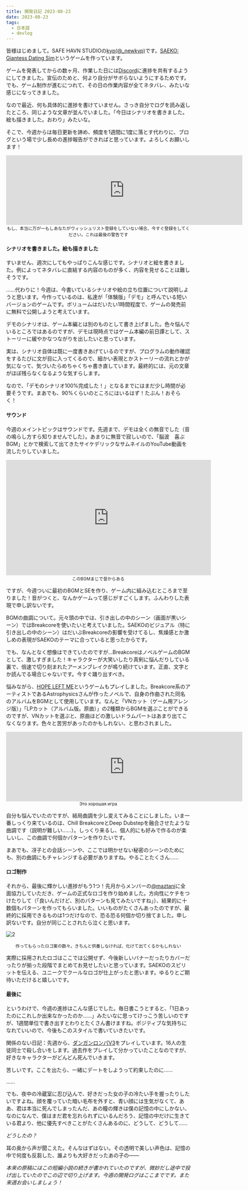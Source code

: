 ```yaml
---
title: 開発日記 2023-08-23
date: 2023-08-23
tags:
  - 日本語
  - devlog
---
```


皆様はじめまして。SAFE HAVN STUDIOの[kyp(@_newkyp)](https://twitter.com/_newkyp)です。[SAEKO: Giantess Dating Sim](https://saekogame.com/)というゲームを作っています。

ゲームを発表してからの数ヶ月、作業した日には[Discord](https://discord.gg/3U7H7CjgxP)に進捗を共有するようにしてきました。宣伝のためと、何より自分がサボらないようにするためです。でも、ゲーム制作が進むにつれて、その日の作業内容が全てネタバレ、みたいな感じになってきました。

なので最近、何も具体的に進捗を書けていません。さっき自分でログを読み返したところ、同じような文章が並んでいました。「今日はシナリオを書きました。絵も描きました。おわり」みたいな。

そこで、今週からは毎日更新を諦め、頻度を1週間に1度に落とす代わりに、ブログという場で少し長めの進捗報告ができればと思っています。よろしくお願いします！
<center>
  <iframe src="https://store.steampowered.com/widget/2492120/" frameborder="0" width="646" height="190"></iframe>
  <br />
  <small>もし、本当に万が一もしあなたがウィッシュリスト登録をしていない場合、今すぐ登録をしてください。これは最後の警告です</small>
</center>

#### シナリオを書きました。絵も描きました

すいません、週次にしてもやっぱりこんな感じです。シナリオと絵を書きました。例によってネタバレに直結する内容のものが多く、内容を見せることは難しそうです。

……代わりに！今週は、今書いているシナリオや絵の立ち位置について説明しようと思います。今作っているのは、私達が「体験版」「デモ」と呼んでいる短いバージョンのゲームです。ボリュームはだいたい1時間程度で、ゲームの発売前に無料で公開しようと考えています。

デモのシナリオは、ゲーム本編とは別のものとして書き上げました。色々悩んでいるところではあるのですが、デモは現時点ではゲーム本編の前日譚として、ストーリーに緩やかなつながりを出したいと思っています。

実は、シナリオ自体は既に一度書きあげているのですが、プログラムの動作確認をするたびに文が目に入ってくるので、細かい表現とかストーリーの流れとかが気になって、気づいたらめちゃくちゃ書き直しています。最終的には、元の文章がほぼ残らなくなるような気すらします。

なので、「デモのシナリオ100%完成した！」となるまでにはまだ少し時間が必要そうです。まあでも、90%くらいのところにはいるはず！たぶん！おそらく！

#### サウンド

今週のメイントピックはサウンドです。先週まで、デモは全くの無音でした（音の鳴らし方すら知りませんでした）。あまりに無音で寂しいので、「脳波　喜ぶ　BGM」とかで検索して出てきたサイケデリックなサムネイルのYouTube動画を流したりしていました。

<center>
  <iframe width="560" height="315" src="https://www.youtube.com/embed/a9n_4d64dUw" title="YouTube video player" frameborder="0" allow="accelerometer; autoplay; clipboard-write; encrypted-media; gyroscope; picture-in-picture; web-share" allowfullscreen></iframe>
  <br />
  <small>このBGMまじで昔からある</small>
</center>

ですが、今週ついに最初のBGMとSEを作り、ゲーム内に組み込むところまで至りました！音がつくと、なんかゲームって感じがすごくします。ふんわりした表現で申し訳ないです。

BGMの曲調について。元々頭の中では、引き出しの中のシーン（画面が黒いシーン）ではBreakcoreを使いたいと考えていました。SAEKOのビジュアル（特に引き出しの中のシーン）はだいぶBreakcoreの影響を受けてるし、焦燥感とか激しめの表現がSAEKOのテーマに合っていると思ったからです。

でも、なんとなく想像はできていたのですが...BreakcoreはノベルゲームのBGMとして、激しすぎました！キャラクターが大笑いしたり真剣に悩んだりしている裏で、倍速で切り刻まれたアーメンブレイクが鳴り続けています。正直、文字とか読んでる場合じゃないです。今すぐ踊り出すべき。

悩みながら、[HOPE LEFT ME](https://store.steampowered.com/app/2268470/HOPE_LEFT_ME/)というゲームもプレイしました。Breakcore系のアーティストであるAstrophysicsさんが作ったノベルで、自身の作曲された同名のアルバムをBGMとして使用しています。なんと「VNカット（ゲーム用アレンジ版）」「LPカット（アルバム版。原曲）」の2種類からBGMを選ぶことができるのですが、VNカットを選ぶと、原曲ほどの激しいドラムパートはあまり出てこなくなります。色々と苦労があったのかもしれない、と思わされました。

<center>
  <iframe src="https://store.steampowered.com/widget/2268470/" frameborder="0" width="646" height="190"></iframe>
  <br />
  <small>Это хорошая игра</small>
</center>

自分も悩んでいたのですが、結局曲調を少し変えてみることにしました。いま一番しっくり来ているのは、Chill BreakcoreとDeep Dubstepを融合させたような曲調です（説明が難しい……）。しっくり来るし、個人的にも好みで作るのが楽しいし、この曲調で何個かパターンを作りたいです。

まあでも、冴子との会話シーンや、ここでは明かせない秘密のシーンのためにも、別の曲調にもチャレンジする必要がありますね。やることたくさん……



#### ロゴ制作

それから、最後に輝かしい進捗がもう1つ！先月からメンバーの[@maztani](https://twitter.com/k_maztani)に全面協力していただき、ゲームの正式なロゴを作り始めました。方向性にケチをつけたりして（「良いんだけど、別のパターンも見てみたいですね」）、結果的に十数個もパターンを作ってもらいました。いいものがたくさんあったのですが、最終的に採用できるものは1つだけなので、恐る恐る何個か切り捨てました。申し訳ないです。自分が同じことされたら泣くと思います。

![2](./2.jpeg)
<center>
  <small>作ってもらったロゴ案の数々。きちんと供養しなければ、化けて出てくるかもしれない</small>
</center>

実際に採用されたロゴはここでは公開せず、今後新しいバナーだったりカバーだったりが揃った段階でまとめてお見せしたいと思っています。SAEKOのスピリットを伝える、ユニークでクールなロゴが仕上がったと思います。ゆるりとご期待いただけると嬉しいです。

#### 最後に

というわけで、今週の進捗はこんな感じでした。毎日書こうとすると、「1日あったのにこれしか出来なかったのか……」みたいなに思ってけっこう苦しいのですが、1週間単位で書き出すとわりとたくさん書けますね。ポジティブな気持ちになれていいので、今後もこのスタイルで書いていきたいです。

関係のない日記：先週から、[ダンガンロンパV3](https://store.steampowered.com/app/567640/V3/?l=japanese)をプレイしています。16人の生徒同士で殺し合いをします。過去作をプレイして分かっていたことなのですが、好きなキャラクターがどんどん死んでいきます。

苦しいです。ここを出たら、一緒にデートをしようって約束したのに……

……

でも、夜中の冷蔵室に忍び込んで、好きだった女の子の冷たい手を握ったりしたいですよね。顔を覆っていた暗い毛布を外すと、青い顔には生気がなくて、ああ、君は本当に死んでしまったんだ、あの瞳の輝きは僕の記憶の中にしかない、なのになんで、僕はまだ君を忘れられずにいるんだろう、記憶の中だけに生きている君より、他に優先すべきことがたくさんあるのに、どうして、どうして……

*どうしたの？*

耳の奥から声が聞こえた。そんなはずはない。その透明で美しい声色は、記憶の中で何度も反芻した、誰よりも大好きだったあの子の――

*本来の原稿にはこの短編小説の続きが書かれていたのですが、微妙だし途中で投げ出していたのでこの辺で切り上げます。今週の開発ログはここまでです。また来週お会いしましょう！*
